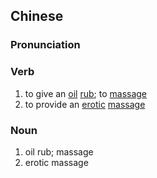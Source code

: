 ==Chinese==
{{zh-forms}}

===Pronunciation===
{{zh-pron
|m=tuīyóu
|cat=v,n
}}

===Verb===
{{zh-verb}}

# to give an [[oil]] [[rub]]; to [[massage]]
# to provide an [[erotic]] [[massage]]

===Noun===
{{zh-noun}}

# oil rub; massage
# erotic massage